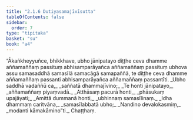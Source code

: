```yaml
---
title: "2.1.6 Dutiyasamajīvīsutta"
tableOfContents: false
sidebar:
  order: 7
type: "tipitaka"
basket: "su"
book: "a4"
---
```



<DynamicBreadcrumb />

<Division number="56" book="a4">

<Paragraph number="412" book="a4">
“Ākaṅkheyyuñce, bhikkhave, ubho jānipatayo diṭṭhe ceva dhamme aññamaññaṃ passituṃ abhisamparāyañca aññamaññaṃ passituṃ ubhova assu samasaddhā samasīlā samacāgā samapaññā, te diṭṭhe ceva dhamme aññamaññaṃ passanti abhisamparāyañca aññamaññaṃ passantīti.
</Paragraph>

<Paragraph number="413" type="verses" book="a4">
_Ubho saddhā vadaññū ca,_  
_saññatā dhammajīvino;_  
_Te honti jānipatayo,_  
_aññamaññaṃ piyaṃvadā._  

</Paragraph>

<Paragraph number="414" type="verses" book="a4">
_Atthāsaṃ pacurā honti,_  
_phāsukaṃ upajāyati;_  
_Amittā dummanā honti,_  
_ubhinnaṃ samasīlinaṃ._  

</Paragraph>

<Paragraph number="415" type="verses" book="a4">
_Idha dhammaṃ caritvāna,_  
_samasīlabbatā ubho;_  
_Nandino devalokasmiṃ,_  
_modanti kāmakāmino”ti._  


</Paragraph>
</Division>

<Paragraph number="416" type="center" book="a4">
Chaṭṭhaṃ.
</Paragraph>